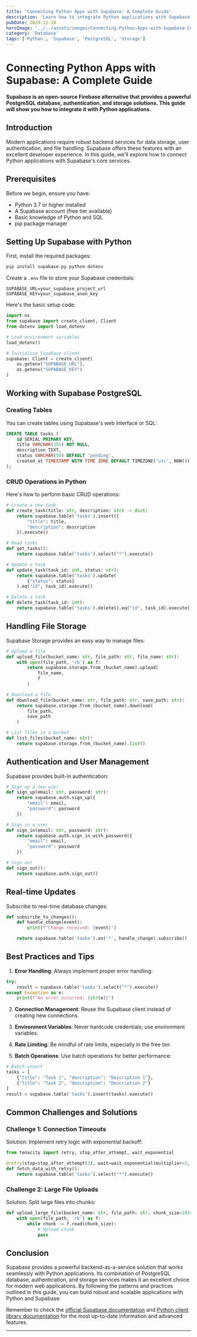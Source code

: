 ```yaml
---
title: 'Connecting Python Apps with Supabase: A Complete Guide'
description: 'Learn how to integrate Python applications with Supabase for database, authentication, and storage solutions'
pubDate: 2024-11-18
heroImage: '../../assets/images/Connecting-Python-Apps-with-Supabase-Complete-Guide.jpg'
category: 'Database'
tags: ['Python', 'Supabase', 'PostgreSQL', 'Storage']
---
```


# Connecting Python Apps with Supabase: A Complete Guide

**Supabase is an open-source Firebase alternative that provides a powerful PostgreSQL database, authentication, and storage solutions. This guide will show you how to integrate it with Python applications.**

## Introduction

Modern applications require robust backend services for data storage, user authentication, and file handling. Supabase offers these features with an excellent developer experience. In this guide, we'll explore how to connect Python applications with Supabase's core services.

## Prerequisites

Before we begin, ensure you have:
- Python 3.7 or higher installed
- A Supabase account (free tier available)
- Basic knowledge of Python and SQL
- pip package manager

## Setting Up Supabase with Python

First, install the required packages:

```python
pip install supabase-py python-dotenv
```

Create a `.env` file to store your Supabase credentials:

```plaintext
SUPABASE_URL=your_supabase_project_url
SUPABASE_KEY=your_supabase_anon_key
```

Here's the basic setup code:

```python
import os
from supabase import create_client, Client
from dotenv import load_dotenv

# Load environment variables
load_dotenv()

# Initialize Supabase client
supabase: Client = create_client(
    os.getenv("SUPABASE_URL"),
    os.getenv("SUPABASE_KEY")
)
```

## Working with Supabase PostgreSQL

### Creating Tables

You can create tables using Supabase's web interface or SQL:

```sql
CREATE TABLE tasks (
    id SERIAL PRIMARY KEY,
    title VARCHAR(255) NOT NULL,
    description TEXT,
    status VARCHAR(50) DEFAULT 'pending',
    created_at TIMESTAMP WITH TIME ZONE DEFAULT TIMEZONE('utc', NOW())
);
```

### CRUD Operations in Python

Here's how to perform basic CRUD operations:

```python
# Create a new task
def create_task(title: str, description: str) -> dict:
    return supabase.table('tasks').insert({
        "title": title,
        "description": description
    }).execute()

# Read tasks
def get_tasks():
    return supabase.table('tasks').select("*").execute()

# Update a task
def update_task(task_id: int, status: str):
    return supabase.table('tasks').update(
        {"status": status}
    ).eq("id", task_id).execute()

# Delete a task
def delete_task(task_id: int):
    return supabase.table('tasks').delete().eq("id", task_id).execute()
```

## Handling File Storage

Supabase Storage provides an easy way to manage files:

```python
# Upload a file
def upload_file(bucket_name: str, file_path: str, file_name: str):
    with open(file_path, 'rb') as f:
        return supabase.storage.from_(bucket_name).upload(
            file_name,
            f
        )

# Download a file
def download_file(bucket_name: str, file_path: str, save_path: str):
    return supabase.storage.from_(bucket_name).download(
        file_path,
        save_path
    )

# List files in a bucket
def list_files(bucket_name: str):
    return supabase.storage.from_(bucket_name).list()
```

## Authentication and User Management

Supabase provides built-in authentication:

```python
# Sign up a new user
def sign_up(email: str, password: str):
    return supabase.auth.sign_up({
        "email": email,
        "password": password
    })

# Sign in a user
def sign_in(email: str, password: str):
    return supabase.auth.sign_in_with_password({
        "email": email,
        "password": password
    })

# Sign out
def sign_out():
    return supabase.auth.sign_out()
```

## Real-time Updates

Subscribe to real-time database changes:

```python
def subscribe_to_changes():
    def handle_change(event):
        print(f"Change received: {event}")

    return supabase.table('tasks').on('*', handle_change).subscribe()
```

## Best Practices and Tips

1. **Error Handling**: Always implement proper error handling:
```python
try:
    result = supabase.table('tasks').select("*").execute()
except Exception as e:
    print(f"An error occurred: {str(e)}")
```

2. **Connection Management**: Reuse the Supabase client instead of creating new connections.

3. **Environment Variables**: Never hardcode credentials; use environment variables.

4. **Rate Limiting**: Be mindful of rate limits, especially in the free tier.

5. **Batch Operations**: Use batch operations for better performance:
```python
# Batch insert
tasks = [
    {"title": "Task 1", "description": "Description 1"},
    {"title": "Task 2", "description": "Description 2"}
]
result = supabase.table('tasks').insert(tasks).execute()
```

## Common Challenges and Solutions

### Challenge 1: Connection Timeouts
Solution: Implement retry logic with exponential backoff:

```python
from tenacity import retry, stop_after_attempt, wait_exponential

@retry(stop=stop_after_attempt(3), wait=wait_exponential(multiplier=1, min=4, max=10))
def fetch_data_with_retry():
    return supabase.table('tasks').select("*").execute()
```

### Challenge 2: Large File Uploads
Solution: Split large files into chunks:

```python
def upload_large_file(bucket_name: str, file_path: str, chunk_size=1024*1024):
    with open(file_path, 'rb') as f:
        while chunk := f.read(chunk_size):
            # Upload chunk
            pass
```

## Conclusion

Supabase provides a powerful backend-as-a-service solution that works seamlessly with Python applications. Its combination of PostgreSQL database, authentication, and storage services makes it an excellent choice for modern web applications. By following the patterns and practices outlined in this guide, you can build robust and scalable applications with Python and Supabase.

Remember to check the [official Supabase documentation](https://supabase.com/docs) and [Python client library documentation](https://supabase.com/docs/reference/python/introduction) for the most up-to-date information and advanced features.

---
